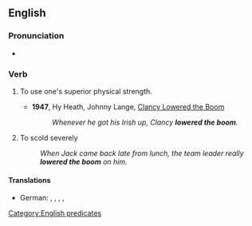 ==English==

===Pronunciation===
* {{audio|en|En-au-lower the boom.ogg|Audio (AU)}}

===Verb===
{{head|en|verb}}

# {{lb|en|idiomatic}} To use one's superior physical strength.
#* '''1947''', Hy Heath, Johnny Lange, [[w:Clancy Lowered the Boom|Clancy Lowered the Boom]]
#*: ''Whenever he got his Irish up, Clancy '''lowered the boom'''.''
# {{lb|en|idiomatic|with "on"}} To scold severely
#: ''When Jack came back late from lunch, the team leader really '''lowered the boom''' on him.''

====Translations====
{{trans-top|to scold severely}}
* German: {{t|de|den Marsch blasen}}, {{t+|de|eine Standpauke halten}}, {{t|de|herunterputzen}}, {{t+|de|zur Minna machen}}, {{t|de|einen Anschiss verpassen}} {{qualifier|colloquial, rough}}
{{trans-mid}}
{{trans-bottom}}

[[Category:English predicates]]